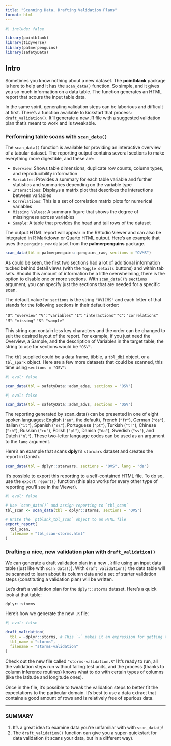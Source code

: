 ```yaml
---
title: "Scanning Data, Drafting Validation Plans"
format: html
---
```


```r
#| include: false

library(pointblank)
library(tidyverse)
library(palmerpenguins)
library(safetyData)
```

## Intro

Sometimes you know nothing about a new dataset. The **pointblank** package is here to help and it has the `scan_data()` function. So simple, and it gives you so much information on a data table. The function generates an HTML report that scours the input table data.

In the same spirit, generating validation steps can be laborious and difficult at first. There's a function available to kickstart that process: `draft_validation()`. It'll generate a new .R file with a suggested validation plan that's meant to work and is tweakable.

### Performing table scans with `scan_data()`

The `scan_data()` function is available for providing an interactive overview of a tabular dataset. The reporting output contains several sections to make everything more digestible, and these are:

- `Overview`: Shows table dimensions, duplicate row counts, column types, and reproducibility information
- `Variables`: Provides a summary for each table variable and further statistics and summaries depending on the variable type
- `Interactions`: Displays a matrix plot that describes the interactions between variables
- `Correlations`: This is a set of correlation matrix plots for numerical variables
- `Missing Values`: A summary figure that shows the degree of missingness across variables
- `Sample`: A table that provides the head and tail rows of the dataset

The output HTML report will appear in the RStudio Viewer and can also be integrated in R Markdown or Quarto HTML output. Here’s an example that uses the `penguins_raw` dataset from the **palmerpenguins** package.

```r
scan_data(tbl = palmerpenguins::penguins_raw, sections = "OVMS")
```

As could be seen, the first two sections had a lot of additional information tucked behind detail views (with the `Toggle details` buttons) and within tab sets. Should this amount of information be a little overwhelming, there is the option to disable one or more sections. With `scan_data()`’s `sections` argument, you can specify just the sections that are needed for a specific scan.

The default value for `sections` is the string `"OVICMS"` and each letter of that stands for the following sections in their default order:

`"O"`: `"overview"`
`"V"`: `"variables"`
`"I"`: `"interactions"`
`"C"`: `"correlations"`
`"M"`: `"missing"`
`"S"`: `"sample"`

This string can contain less key characters and the order can be changed to suit the desired layout of the report. For example, if you just need the Overview, a Sample, and the description of Variables in the target table, the string to use for sections would be `"OSV"`.

The `tbl` supplied could be a data frame, tibble, a `tbl_dbi` object, or a `tbl_spark` object. Here are a few more datasets that could be scanned, this time using `sections = "OSV"`:

```r
#| eval: false

scan_data(tbl = safetyData::adam_adae, sections = "OSV")
```

```r
#| eval: false

scan_data(tbl = safetyData::adam_advs, sections = "OSV")
```

The reporting generated by scan_data() can be presented in one of eight spoken languages: English (`"en"`, the default), French (`"fr"`), German (`"de"`), Italian (`"it"`), Spanish (`"es"`), Portuguese (`"pt"`), Turkish (`"tr"`), Chinese (`"zh"`), Russian (`"ru"`), Polish (`"pl"`), Danish (`"da"`), Swedish (`"sv"`), and Dutch (`"nl"`). These two-letter language codes can be used as an argument to the `lang` argument.

Here's an example that scans **dplyr**'s `starwars` dataset and creates the report in Danish. 

```r
scan_data(tbl = dplyr::starwars, sections = "OVS", lang = "da")
```

It's possible to export this reporting to a self-contained HTML file. To do so, use the `export_report()` function (this also works for every other type of reporting you'll see in the Viewer).

```r
#| eval: false

# Use `scan_data()` and assign reporting to `tbl_scan`
tbl_scan <- scan_data(tbl = dplyr::storms, sections = "OVS")

# Write the `ptblank_tbl_scan` object to an HTML file
export_report(
  tbl_scan,
  filename = "tbl_scan-storms.html"
)
```

### Drafting a nice, new validation plan with `draft_validation()`

We can generate a draft validation plan in a new `.R` file using an input data table (just like with `scan_data()`). With `draft_validation()` the data table will be scanned to learn about its column data and a set of starter validation steps (constituting a validation plan) will be written.

Let's draft a validation plan for the `dplyr::storms` dataset. Here's a quick look at that table:

```r
dplyr::storms
```

Here's how we generate the new `.R` file:

```r
#| eval: false

draft_validation(
  tbl = ~dplyr::storms, # This `~` makes it an expression for getting the data
  tbl_name = "storms", 
  filename = "storms-validation"
)
```

Check out the new file called `"storms-validation.R"`! It's ready to run, all the validation steps run without failing test units, and the process (thanks to column inference routines) knows what to do with certain types of columns (like the latitude and longitude ones). 

Once in the file, it's possible to tweak the validation steps to better fit the expectations to the particular domain. It's best to use a data extract that contains a good amount of rows and is relatively free of spurious data.

------

### SUMMARY

1. It's a great idea to examine data you're unfamiliar with with `scan_data()`!
2. The `draft_validation()` function can give you a super-quickstart for data validation (it scans your data, but in a different way). 
